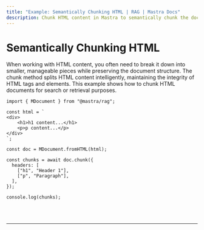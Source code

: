 ```yaml
---
title: "Example: Semantically Chunking HTML | RAG | Mastra Docs"
description: Chunk HTML content in Mastra to semantically chunk the document.
---
```



# Semantically Chunking HTML

When working with HTML content, you often need to break it down into smaller, manageable pieces while preserving the document structure. The chunk method splits HTML content intelligently, maintaining the integrity of HTML tags and elements. This example shows how to chunk HTML documents for search or retrieval purposes.

```tsx copy
import { MDocument } from "@mastra/rag";

const html = `
<div>
    <h1>h1 content...</h1>
    <p>p content...</p>
</div>
`;

const doc = MDocument.fromHTML(html);

const chunks = await doc.chunk({
  headers: [
    ["h1", "Header 1"],
    ["p", "Paragraph"],
  ],
});

console.log(chunks);
```

<br />
<br />
<hr className="dark:border-[#404040] border-gray-300" />
<br />
<br />
<GithubLink
  link={
    "https://github.com/mastra-ai/mastra/blob/main/examples/basics/rag/chunk-html"
  }
/>
